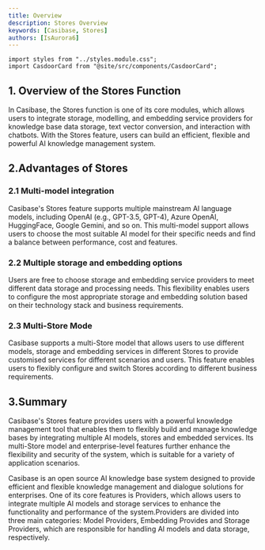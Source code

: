```yaml
---
title: Overview
description: Stores Overview
keywords: [Casibase, Stores]
authors: [IsAurora6]
---
```


```mdx-code-block
import styles from "../styles.module.css";
import CasdoorCard from "@site/src/components/CasdoorCard";
```

## 1. Overview of the Stores Function

In Casibase, the Stores function is one of its core modules, which allows users to integrate storage, modelling, and embedding service providers for knowledge base data storage, text vector conversion, and interaction with chatbots. With the Stores feature, users can build an efficient, flexible and powerful AI knowledge management system.

## 2.Advantages of Stores

### 2.1 Multi-model integration

Casibase's Stores feature supports multiple mainstream AI language models, including OpenAI (e.g., GPT-3.5, GPT-4), Azure OpenAI, HuggingFace, Google Gemini, and so on. This multi-model support allows users to choose the most suitable AI model for their specific needs and find a balance between performance, cost and features.

### 2.2 Multiple storage and embedding options

Users are free to choose storage and embedding service providers to meet different data storage and processing needs. This flexibility enables users to configure the most appropriate storage and embedding solution based on their technology stack and business requirements.

### 2.3 Multi-Store Mode

Casibase supports a multi-Store model that allows users to use different models, storage and embedding services in different Stores to provide customised services for different scenarios and users. This feature enables users to flexibly configure and switch Stores according to different business requirements.

## 3.Summary

Casibase's Stores feature provides users with a powerful knowledge management tool that enables them to flexibly build and manage knowledge bases by integrating multiple AI models, stores and embedded services. Its multi-Store model and enterprise-level features further enhance the flexibility and security of the system, which is suitable for a variety of application scenarios.

Casibase is an open source AI knowledge base system designed to provide efficient and flexible knowledge management and dialogue solutions for enterprises. One of its core features is Providers, which allows users to integrate multiple AI models and storage services to enhance the functionality and performance of the system.Providers are divided into three main categories: Model Providers, Embedding Provides and Storage Providers, which are responsible for handling AI models and data storage, respectively.
